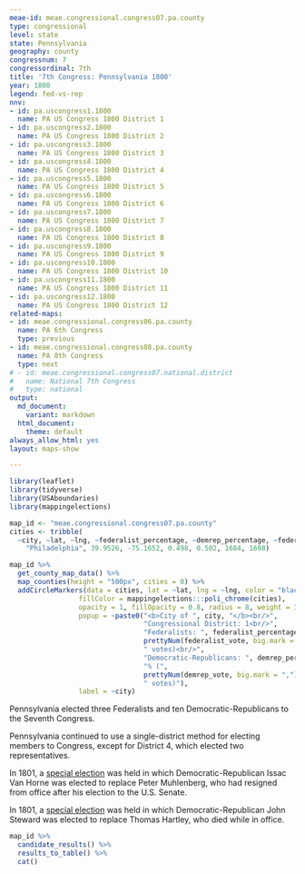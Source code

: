```yaml
---
meae-id: meae.congressional.congress07.pa.county
type: congressional
level: state
state: Pennsylvania
geography: county
congressnum: 7
congressordinal: 7th
title: '7th Congress: Pennsylvania 1800'
year: 1800
legend: fed-vs-rep
nnv:
- id: pa.uscongress1.1800
  name: PA US Congress 1800 District 1
- id: pa.uscongress2.1800
  name: PA US Congress 1800 District 2
- id: pa.uscongress3.1800
  name: PA US Congress 1800 District 3
- id: pa.uscongress4.1800
  name: PA US Congress 1800 District 4
- id: pa.uscongress5.1800
  name: PA US Congress 1800 District 5
- id: pa.uscongress6.1800
  name: PA US Congress 1800 District 6
- id: pa.uscongress7.1800
  name: PA US Congress 1800 District 7
- id: pa.uscongress8.1800
  name: PA US Congress 1800 District 8
- id: pa.uscongress9.1800
  name: PA US Congress 1800 District 9
- id: pa.uscongress10.1800
  name: PA US Congress 1800 District 10
- id: pa.uscongress11.1800
  name: PA US Congress 1800 District 11
- id: pa.uscongress12.1800
  name: PA US Congress 1800 District 12
related-maps:
- id: meae.congressional.congress06.pa.county
  name: PA 6th Congress
  type: previous
- id: meae.congressional.congress08.pa.county
  name: PA 8th Congress
  type: next
# - id: meae.congressional.congress07.national.district
#   name: National 7th Congress
#   type: national
output:
  md_document:
    variant: markdown
  html_document:
    theme: default
always_allow_html: yes
layout: maps-show

---
```


```r
library(leaflet)
library(tidyverse)
library(USAboundaries)
library(mappingelections)

map_id <- "meae.congressional.congress07.pa.county"
cities <- tribble(
  ~city, ~lat, ~lng, ~federalist_percentage, ~demrep_percentage, ~federalist_vote, ~demrep_vote,
    "Philadelphia", 39.9526, -75.1652, 0.498, 0.502, 1684, 1698)
```

<div class="map">

```r
map_id %>%
  get_county_map_data() %>%
  map_counties(height = "500px", cities = 0) %>% 
  addCircleMarkers(data = cities, lat = ~lat, lng = ~lng, color = "black",
                 fillColor = mappingelections:::poli_chrome(cities),
                 opacity = 1, fillOpacity = 0.8, radius = 8, weight = 3,
                 popup = ~paste0("<b>City of ", city, "</b><br/>",
                                 "Congressional District: 1<br/>",
                                 "Federalists: ", federalist_percentage * 100, "% (", 
                                 prettyNum(federalist_vote, big.mark = ","), 
                                 " votes)<br/>",
                                 "Democratic-Republicans: ", demrep_percentage * 100,
                                 "% (", 
                                 prettyNum(demrep_vote, big.mark = ","),
                                 " votes)"),
                 label = ~city) 
```

</div>

Pennsylvania elected three Federalists and ten Democratic-Republicans to the Seventh Congress.

Pennsylvania continued to use a single-district method for electing members to Congress, except for District 4, which elected two representatives.

In 1801, a [special election](https://elections.lib.tufts.edu/catalog/tufts:pa.uscongress4.1801) was held in which Democratic-Republican Issac Van Horne was elected to replace Peter Muhlenberg, who had resigned from office after his election to the U.S. Senate.

In 1801, a [special election](https://elections.lib.tufts.edu/catalog/tufts:pa.uscongress8.specialelection.1801) was held in which Democratic-Republican John Steward was elected to replace Thomas Hartley, who died while in office.

<div class="results-table">

```r
map_id %>%
  candidate_results() %>%
  results_to_table() %>%
  cat()
```

</div>
